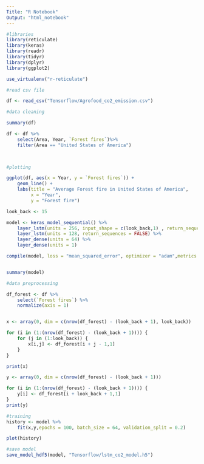 ```yaml
---
Title: "R Notebook"
Output: "html_notebook"
---
```

```r
#libraries
library(reticulate)
library(keras)
library(readr)
library(tidyr)
library(dplyr)
library(ggplot2)

use_virtualenv("r-reticulate")
```


```r
#read csv file

df <- read_csv("Tensorflow/Agrofood_co2_emission.csv")


```

```r

#data cleaning

summary(df)

df <- df %>%
    select(Area, Year, `Forest fires`)%>%
    filter(Area == "United States of America")

    

```

```r
#plotting

ggplot(df, aes(x = Year, y = `Forest fires`)) +
    geom_line() +
    labs(title = "Average Forest fire in United States of America",
         x = "Year",
         y = "Forest fire")

```

```r
look_back <- 15

model <- keras_model_sequential() %>%
    layer_lstm(units = 256, input_shape = c(look_back,1) , return_sequences = TRUE) %>%
    layer_lstm(units = 128, return_sequences = FALSE) %>%
    layer_dense(units = 64) %>%
    layer_dense(units = 1)

compile(model, loss = "mean_squared_error", optimizer = "adam",metrics = "accuracy")


summary(model)
```



```r
#data preprocessing

df_forest <- df %>%
    select(`Forest fires`) %>%
    normalize(axis = 1)


x <- array(0, dim = c(nrow(df_forest) - (look_back + 1), look_back))

for (i in (1:(nrow(df_forest) - (look_back + 1)))) {
    for (j in (1:look_back)) {
        x[i,j] <- df_forest[i + j - 1,1]
    }
}

print(x)

y <- array(0, dim = c(nrow(df_forest) - (look_back + 1)))

for (i in (1:(nrow(df_forest) - (look_back + 1)))) {
    y[i] <- df_forest[i + look_back + 1,1]
}
print(y)
```

```r

#training
history <- model %>%
    fit(x,y,epochs = 100, batch_size = 64, validation_split = 0.2)

plot(history)

```

```r
#save model
save_model_hdf5(model, "Tensorflow/lstm_co2_model.h5")
    
```

